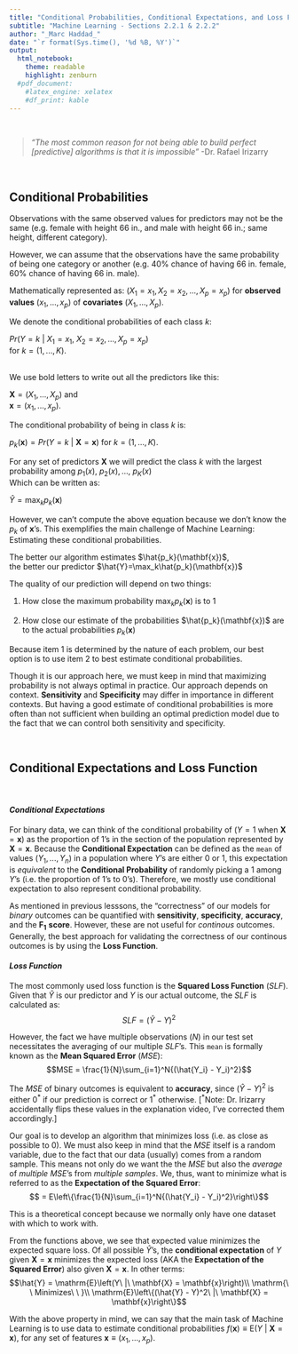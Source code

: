 ```yaml
---
title: "Conditional Probabilities, Conditional Expectations, and Loss Function"
subtitle: "Machine Learning - Sections 2.2.1 & 2.2.2"
author: "_Marc Haddad_"
date: "`r format(Sys.time(), '%d %B, %Y')`"
output: 
  html_notebook:
    theme: readable
    highlight: zenburn
  #pdf_document:
    #latex_engine: xelatex
    #df_print: kable
---
```


\

> *"The most common reason for not being able to build perfect [predictive] algorithms is that it is impossible"* -Dr. Rafael Irizarry



\

## Conditional Probabilities

Observations with the same observed values for predictors may not be the same (e.g. female with height 66 in., and male with height 66 in.; same height, different category).

However, we can assume that the observations have the same probability of being one category or another (e.g. 40% chance of having 66 in. female, 60% chance of having 66 in. male).



Mathematically represented as: $(X_1 = x_1, X_2 = x_2, ..., X_p = x_p)$ for **observed values** $(x_1,...,x_p)$ of **covariates** $(X_1,...,X_p)$.
\

We denote the conditional probabilities of each class $k$:

$Pr(Y = k\ |\ X_1 = x_1,\  X_2 = x_2,...,X_p = x_p)$  
for $k = (1,...,K)$.  
\

We use bold letters to write out all the predictors like this:

$\mathbf{X} = (X_1,...,X_p)$ and   
$\mathbf{x} = (x_1,...,x_p)$.
\

The conditional probability of being in class $k$ is:  

$p_k(\mathbf{x}) = Pr\left(Y = k\ |\ \mathbf{X}=\mathbf{x}\right)$
for $k = (1,...,K)$.
\

For any set of predictors $\mathbf{X}$ we will predict the class $k$ with the largest probability among $p_1(x),\  p_2(x),...,\ p_K(x)$  
Which can be written as:  

$\hat{Y}=\max_kp_k(\mathbf{x})$
\

However, we can't compute the above equation because we don't know the $p_k$ of $\mathbf{x}$'s. This exemplifies the main challenge of Machine Learning: Estimating these conditional probabilities.


The better our algorithm estimates $\hat{p_k}(\mathbf{x})$,  
the better our predictor $\hat{Y}=\max_k\hat{p_k}(\mathbf{x})$
\

The quality of our prediction will depend on two things:  


1. How close the maximum probability $\max_kp_k(\mathbf{x})$ is to $1$  

2. How close our estimate of the probabilities $\hat{p_k}(\mathbf{x})$ are to the actual probabilities $p_k(\mathbf{x})$

Because item 1 is determined by the nature of each problem, our best option is to use item 2 to best estimate conditional probabilities.
\

Though it is our approach here, we must keep in mind that maximizing probability is not always optimal in practice. Our approach depends on context. **Sensitivity** and **Specificity** may differ in importance in different contexts. But having a good estimate of conditional probabilities is more often than not sufficient when building an optimal prediction model due to the fact that we can control both sensitivity and specificity.
\

\

## Conditional Expectations and Loss Function
\

#### _Conditional Expectations_
For binary data, we can think of the conditional probability of $(Y = 1$ when $\mathbf{X} = \mathbf{x})$ as the proportion of $1$'s in the section of the population represented by $\mathbf{X} = \mathbf{x}$. Because the **Conditional Expectation** can be defined as the `mean` of values $(Y_1,...,Y_n)$ in a population where $Y$'s are either $0$ or $1$, this expectation is *equivalent* to the **Conditional Probability** of randomly picking a $1$ among $Y$'s (i.e. the proportion of $1$'s to $0$'s). Therefore, we mostly use conditional expectation to also represent conditional probability.

As mentioned in previous lesssons, the "correctness" of our models for *binary* outcomes can be quantified with **sensitivity**, **specificity**, **accuracy**, and the $\mathbf{F_1}$ **score**. However, these are not useful for *continous* outcomes. Generally, the best approach for validating the correctness of our continous outcomes is by using the **Loss Function**.


#### _Loss Function_
The most commonly used loss function is the **Squared Loss Function** $(SLF)$.  
Given that $\hat{Y}$ is our predictor and $Y$ is our actual outcome, the $SLF$ is calculated as:  $$SLF=(\hat{Y} - Y)^2$$

However, the fact we have multiple observations ($N$) in our test set necessitates the averaging of our multiple $SLF$'s. This `mean` is formally known as the **Mean Squared Error** ($MSE$):
$$MSE =  \frac{1}{N}\sum_{i=1}^N{(\hat{Y_i} - Y_i)^2}$$

The $MSE$ of binary outcomes is equivalent to **accuracy**, since $(\hat{Y} - Y)^2$ is either $0^*$ if our prediction is correct or $1^*$ otherwise. [$^*$Note: Dr. Irizarry accidentally flips these values in the explanation video, I've corrected them accordingly.]

Our goal is to develop an algorithm that minimizes loss (i.e. as close as possible to $0$). We must also keep in mind that the $MSE$ itself is a random variable, due to the fact that our data (usually) comes from a random sample. This means not only do we want the the $MSE$ but also the *average* of *multiple* $MSE$'s from *multiple samples*. We, thus, want to minimize what is referred to as the **Expectation of the Squared Error**:
$$ =  E\left\{\frac{1}{N}\sum_{i=1}^N{(\hat{Y_i} - Y_i)^2}\right\}$$

This is a theoretical concept because we normally only have one dataset with which to work with.
  
From the functions above, we see that expected value minimizes the expected square loss. Of all possible $\hat{Y}$'s, the **conditional expectation** of $Y$ given $\mathbf{X} = \mathbf{x}$ minimizes the expected loss (AKA the **Expectation of the Squared Error**) also given $\mathbf{X} = \mathbf{x}$. In other terms:
$$\hat{Y} = \mathrm{E}\left(Y\ |\ \mathbf{X} = \mathbf{x}\right)\\ 
\mathrm{\ \ Minimizes\ \ }\\
\mathrm{E}\left\{(\hat{Y} - Y)^2\ |\ \mathbf{X} = \mathbf{x}\right\}$$

With the above property in mind, we can say that the main task of Machine Learning is to use data to estimate conditional probabilities $f(\mathbf{x}) \equiv \mathrm{E}\left(Y\ |\ \mathbf{X} = \mathbf{x}\right)$, for any set of features $\mathbf{x} \equiv (x_1,...,x_p)$.
